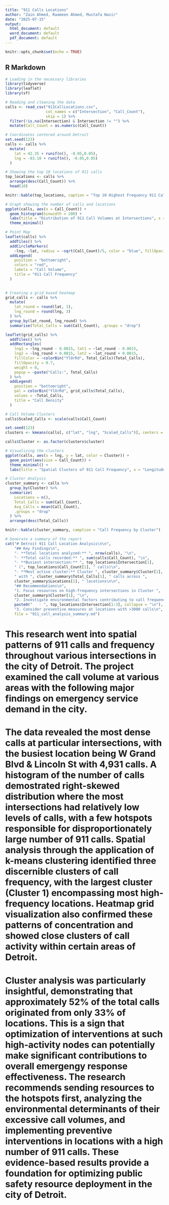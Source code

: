 ```yaml
---
title: "911 Calls Locations"
author: "Zain Ahmed, Raameen Ahmed, Mustafa Nasir"
date: "2025-07-15"
output:
  html_document: default
  word_document: default
  pdf_document: default
---
```


```r
knitr::opts_chunk$set(echo = TRUE)
```

## R Markdown

```r
# Loading in the necessary libraries
library(tidyverse)
library(leaflet)
library(sf)

# Reading and cleaning the data
calls <- read_csv("911CallLocations.csv",
                  col_names = c("Intersection", "Call_Count"),
                  skip = 1) %>%
  filter(!is.na(Intersection) & Intersection != "") %>%
  mutate(Call_Count = as.numeric(Call_Count))

# Coordinates centered around Detroit
set.seed(123)
calls <- calls %>%
  mutate(
    lat = 42.35 + runif(n(), -0.05,0.05),
    lng = -83.10 + runif(n(), -0.05,0.05)
  )
```

```r
# Showing the top 10 locations of 911 calls
top_locations <- calls %>%
  arrange(desc(Call_Count)) %>%
  head(10)

knitr::kable(top_locations, caption = "Top 10 Highest Frequency 911 Call Locations")

```

```r
# Graph showing the number of calls and locations
ggplot(calls, aes(x = Call_Count)) +
  geom_histogram(binwidth = 200) +
  labs(title = "Distribution of 911 Call Volumes at Intersections", x = "Number of Calls", y = "Count of Locations")+
  theme_minimal()
```

```r
# Point Map
leaflet(calls) %>%
  addTiles() %>%
  addCircleMarkers(
    ~lng, ~lat, radius = ~sqrt(Call_Count)/5, color = "blue", fillOpacity = 0.6, popup = ~paste("<b>", Intersection, "</b><br>Calls:", Call_Count)) %>%
  addLegend(
    position = "bottomright",
    colors = "red",
    labels = "Call Volume",
    title = "911 Call Frequency"
  )
  
```

```r
# Creating a grid based heatmap
grid_calls <- calls %>%
  mutate(
    lat_round = round(lat, 3),
    lng_round = round(lng, 3)
  ) %>%
  group_by(lat_round, lng_round) %>%
  summarise(Total_Calls = sum(Call_Count), .groups = "drop")

leaflet(grid_calls) %>%
  addTiles() %>%
  addRectangles(
    lng1 = ~lng_round - 0.0015, lat1 = ~lat_round - 0.0015,
    lng2 = ~lng_round + 0.0015, lat2 = ~lat_round + 0.0015,
    fillColor = ~colorBin("YlOrRd", Total_Calls)(Total_Calls),
    fillOpacity = 0.7,
    weight = 0,
    popup = ~paste("Calls:", Total_Calls)
  ) %>%
  addLegend(
    position = "bottomright",
    pal = colorBin("YlOrRd", grid_calls$Total_Calls),
    values = ~Total_Calls,
    title = "Call Density"
  )
```

```r
# Call Volume Clusters
calls$Scaled_Calls <- scale(calls$Call_Count)

set.seed(123)
clusters <- kmeans(calls[, c("lat", "lng", "Scaled_Calls")], centers = 3)

calls$Cluster <- as.factor(clusters$cluster)

# Visualizing the clusters
ggplot(calls, aes(x = lng, y = lat, color = Cluster)) +
  geom_point(aes(size = Call_Count)) +
  theme_minimal() +
  labs(title = "Spatial Clusters of 911 Call Frequency", x = "Longitude", y = "Latitude")
```

```r
# Cluster Analysis
cluster_summary <- calls %>%
  group_by(Cluster) %>%
  summarize(
    Locations = n(),
    Total_Calls = sum(Call_Count),
    Avg_Calls = mean(Call_Count),
    .groups = "drop"
  ) %>%
  arrange(desc(Total_Calls))

knitr::kable(cluster_summary, camption = "Call Frequency by Cluster")
```

```r
# Generate a summary of the report
cat("# Detroit 911 Call Location Analysis\n\n",
    "## Key Findings\n",
    "- **Total locations analyzed:** ", nrow(calls), "\n",
    "- **Total calls recorded:** ", sum(calls$Call_Count), "\n",
    "- **Busiest intersection:** ", top_locations$Intersection[1], 
    " (", top_locations$Call_Count[1], " calls)\n",
    "- **Most active cluster:** Cluster ", cluster_summary$Cluster[1],
    " with ", cluster_summary$Total_Calls[1], " calls across ",
    cluster_summary$Locations[1], " locations\n\n",
    "## Recommendations\n",
    "1. Focus resources on high-frequency intersections in Cluster ", 
    cluster_summary$Cluster[1], "\n",
    "2. Investigate environmental factors contributing to call frequency at:\n",
    paste0("   - ", top_locations$Intersection[1:3], collapse = "\n"), "\n",
    "3. Consider preventive measures at locations with >3000 calls\n",
    file = "911_call_analysis_summary.md")
```


# This research went into spatial patterns of 911 calls and frequency throughout various intersections in the city of Detroit. The project examined the call volume at various areas with the following major findings on emergency service demand in the city.

# The data revealed the most dense calls at particular intersections, with the busiest location being W Grand Blvd & Lincoln St with 4,931 calls. A histogram of the number of calls demostrated right-skewed distribution where the most intersections had relatively low levels of calls, with a few hotspots responsible for disproportionately large number of 911 calls. Spatial analysis through the application of k-means clustering identified three discernible clusters of call frequency, with the largest cluster (Cluster 1) encompassing most high-frequency locations. Heatmap grid visualization also confirmed these patterns of concentration and showed close clusters of call activity within certain areas of Detroit.

# Cluster analysis was particularly insightful, demonstrating that approximately 52% of the total calls originated from only 33% of locations. This is a sign that optimization of interventions at such high-activity nodes can potentially make significant contributions to overall emergengy response effectiveness. The research recommends sending resources to the hotspots first, analyzing the environmental determinants of their excessive call volumes, and implementing preventive interventions in locations with a high number of 911 calls. These evidence-based results provide a foundation for optimizing public safety resource deployment in the city of Detroit. 